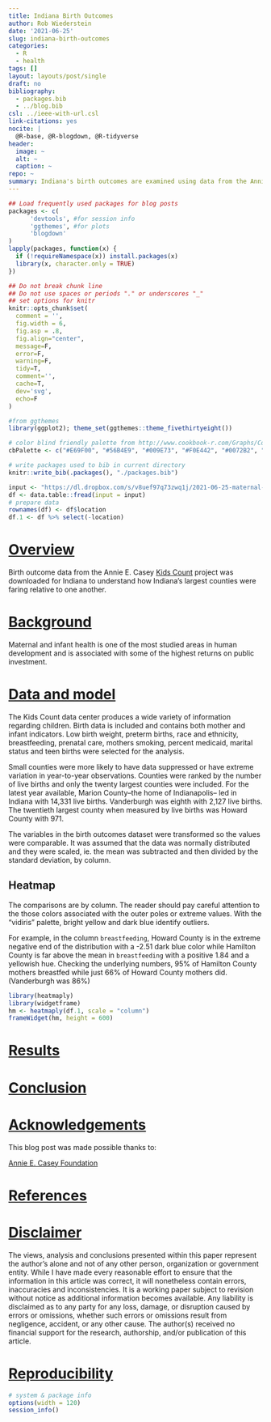 ```yaml
---
title: Indiana Birth Outcomes
author: Rob Wiederstein
date: '2021-06-25'
slug: indiana-birth-outcomes
categories:
  - R
  - health
tags: []
layout: layouts/post/single
draft: no
bibliography:
  - packages.bib
  - ../blog.bib
csl: ../ieee-with-url.csl
link-citations: yes
nocite: |
  @R-base, @R-blogdown, @R-tidyverse
header:
  image: ~
  alt: ~
  caption: ~
repo: ~
summary: Indiana's birth outcomes are examined using data from the Annie E. Casey foundation Kids Count website.
---
```



```r
## Load frequently used packages for blog posts
packages <- c(
      'devtools', #for session info
      'ggthemes', #for plots
      'blogdown'
)
lapply(packages, function(x) {
  if (!requireNamespace(x)) install.packages(x)
  library(x, character.only = TRUE)
})
```

```r
## Do not break chunk line
## Do not use spaces or periods "." or underscores "_"
## set options for knitr
knitr::opts_chunk$set(
  comment = '',
  fig.width = 6,
  fig.asp = .8,
  fig.align="center",
  message=F,
  error=F,
  warning=F,
  tidy=T,
  comment='',
  cache=T,
  dev='svg',
  echo=F
)
```

```r
#from ggthemes
library(ggplot2); theme_set(ggthemes::theme_fivethirtyeight())
```

```r
# color blind friendly palette from http://www.cookbook-r.com/Graphs/Colors_(ggplot2)/
cbPalette <- c("#E69F00", "#56B4E9", "#009E73", "#F0E442", "#0072B2", "#D55E00", "#CC79A7", "#000000")
```

```r
# write packages used to bib in current directory
knitr::write_bib(.packages(), "./packages.bib")
```

```r
input <- "https://dl.dropbox.com/s/v8uef97q73zwq1j/2021-06-25-maternal-infant-health.csv?dl=0"
df <- data.table::fread(input = input)
# prepare data
rownames(df) <- df$location
df.1 <- df %>% select(-location)
```

# [Overview](#overview)

Birth outcome data from the Annie E. Casey [Kids Count](https://datacenter.kidscount.org) project was downloaded for Indiana to understand how Indiana's largest counties were faring relative to one another.


# [Background](#background)

Maternal and infant health is one of the most studied areas in human development and is associated with some of the highest returns on public investment.

# [Data and model](#data)

The Kids Count data center produces a wide variety of information regarding children.  Birth data is included and contains both mother and infant indicators.  Low birth weight, preterm births, race and ethnicity, breastfeeding, prenatal care, mothers smoking, percent medicaid, marital status and teen births were selected for the analysis.

Small counties were more likely to have data suppressed or have extreme variation in year-to-year observations.  Counties were ranked by the number of live births and only the twenty largest counties were included. For the latest year available, Marion County--the home of Indianapolis-- led in Indiana with 14,331 live births.  Vanderburgh was eighth with 2,127 live births.  The twentieth largest county when measured by live births was Howard County with 971.

The variables in the birth outcomes dataset were transformed so the values were comparable. It was assumed that the data was normally distributed and they were scaled, ie. the mean was subtracted and then divided by the standard deviation, by column.

## Heatmap

The comparisons are by column.  The reader should pay careful attention to the those colors associated with the outer poles or extreme values. With the "vidiris" palette, bright yellow and dark blue identify outliers.  

For example, in the column `breastfeeding`, Howard County is in the extreme negative end of the distribution with a -2.51 dark blue color while Hamilton County is far above the mean in `breastfeeding` with a positive 1.84 and a yellowish hue. Checking the underlying numbers, 95% of Hamilton County mothers breastfed while just 66% of Howard County mothers did. (Vanderburgh was 86%)

```r

library(heatmaply)
library(widgetframe)
hm <- heatmaply(df.1, scale = "column")
frameWidget(hm, height = 600)

```

# [Results](#results)

# [Conclusion](#conclusion)

# [Acknowledgements](#acknowledge)

This blog post was made possible thanks to:

[Annie E. Casey Foundation](https://www.aecf.org)

# [References](#reference)

<div id="refs"></div>

# [Disclaimer](#disclaimer)

The views, analysis and conclusions presented within this paper represent the author’s alone and not of any other person, organization or government entity. While I have made every reasonable effort to ensure that the information in this article was correct, it will nonetheless contain errors, inaccuracies and inconsistencies. It is a working paper subject to revision without notice as additional information becomes available. Any liability is disclaimed as to any party for any loss, damage, or disruption caused by errors or omissions, whether such errors or omissions result from negligence, accident, or any other cause. The author(s) received no financial support for the research, authorship, and/or publication of this article.

# [Reproducibility](#reproduce)

```r
# system & package info
options(width = 120)
session_info()
```
